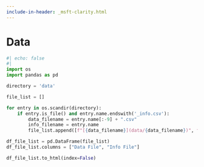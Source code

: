 ```yaml
---
include-in-header: _msft-clarity.html
---
```


# Data

```python
#| echo: false
#| 
import os
import pandas as pd

directory = 'data'

file_list = []

for entry in os.scandir(directory):  
    if entry.is_file() and entry.name.endswith('_info.csv'):
        data_filename = entry.name[:-9] + ".csv"
        info_filename = entry.name
        file_list.append([f"[{data_filename}](data/{data_filename})", f"[{info_filename}](data/{info_filename})"])

df_file_list = pd.DataFrame(file_list)
df_file_list.columns = ["Data File", "Info File"]

df_file_list.to_html(index=False)

```